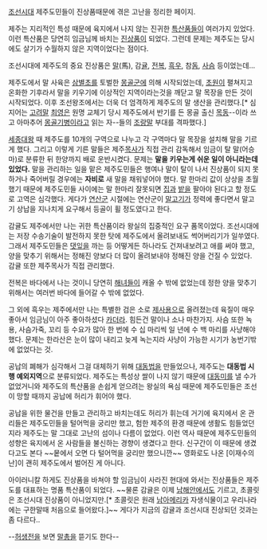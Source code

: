 [[조선]]시대 제주도민들이 진상품때문에 겪은 고난을 정리한 페이지.

제주는 지리적인 특성 때문에 육지에서 나지 않는 진귀한 [[특산품]]들이 여러가지 있었다. 이런 특산품은 당연히 임금님께 바치는 [[진상]]품이 되었다. 그런데 문제는 제주도는 당시에도 살기가 수월하지 않은 지역이었다는 점이다.

조선시대에 제주도의 중요 진상품은 [[말]](馬), 감[[귤]], [[전복]], [[흑우]], 참[[돔]], [[사슴]] 등이었는데...

제주도에서 말 사육은 [[삼별초]]를 토벌한 [[몽골 제국/군사|몽골군]]에 의해 시작되었는데, [[초원]]이 펼쳐지고 온화한 기후라서 말을 키우기에 이상적인 지역이라는것을 깨닫고 말 목장을 만든 것이 시작되었다. 이후 조선왕조에서는 더욱 더 엄격하게 제주도의 말 생산을 관리했다.[* 심지어는 [[고려]]말 [[최영]]은 원명 교체기 당시 제주도에서 반기를 든 몽골 출신 [[목동]]--이라 쓰고 아마추어 [[몽골기병]]이라고 읽는 자--들의 [[조랑말]] 부대를 격파했다.]

[[세종대왕]] 때 제주도를 10개의 구역으로 나누고 각 구역마다 말 목장을 설치해 말을 기르게 했다. 그리고 이렇게 기른 말들은 제주[[목사]]가 직접 관리 감독해서 임금이 탈 말(어승마)로 분류한 뒤 한양까지 배로 운반시켰다. 문제는 '''말을 키우는게 쉬운 일이 아니라는데 있었다.''' 말을 관리하는 일을 맡은 제주도민들은 행여나 말이 탈이 나서 진상품이 되지 못하거나 죽어버릴 경우에는 '''자비로''' 새 말을 채워넣어야 했다. 말 한마리 값이 상상을 초월했기 때문에 제주도민들 사이에는 말 한마리 잘못되면 [[집]]과 [[밭]]을 팔아야 된다고 할 정도로 고역은 심각했다. 게다가 [[연산군]] 시절에는 연산군이 [[말고기]]가 정력에 좋다면서 말고기 상납을 지나치게 요구해서 등골이 휠 정도였다고 한다.

감귤도 제주에서만 나는 귀한 특산품이라 왕실의 집중적인 요구 품목이었다. 조선시대에는 저장 수송기술이 발전하지 못한 탓에 제주도에서 올려보내도 썩어버리기가 일쑤였다. 그래서 제주도민들은 [[댓잎]]을 까는 등 어떻게든 하나라도 건져내보려고 애를 써야 했고, 양을 맞추기 위해서는 정해진 양보다 더 많이 올려보내야 정해진 양을 건질 수 있었다. 감귤 또한 제주목사가 직접 관리했다.

전복은 바다에서 나는 것이니 당연히 [[해녀]]들이 캐올 수 밖에 없었는데 정한 양을 맞추기 위해서는 여러번 바다에 들어갈 수 밖에 없었다. 

그 외에 흑우는 제주에서만 나는 특별한 검은 소로 [[제사]]용으로 올려졌는데 육질이 매우 좋아서 임금님이 아주 좋아하셨다 [[카더라]]. 힘든건 말이나 소나 마찬가지. 사슴 또한 녹용, 사슴가죽, 꼬리 등 수요가 많아 한 번에 수 십 마리씩 일 년에 수 백 마리를  사냥해야 했다. 문제는 한라산은 눈이 많이 내리고 늦게 녹는지라 사냥이 가능한 시기가 농번기밖에 없었다는 것.

공납의 폐해가 심각해서 그걸 대체하기 위해 [[대동법]]을 만들었으나, 제주도는 '''대동법 시행 예외지역'''으로 분류되었다. 제주도는 특성상 쌀이 나지 않기 때문에 [[대동미]]를 낼 수가 없었거니와 제주도의 특산품을 손쉽게 얻으려는 왕실의 욕심 때문에 제주도민들은 조선이 망할 때까지 공납에 허리가 휘어야 했다.

공납을 위한 물건을 만들고 관리하고 바치는데도 허리가 휘는데 거기에 육지에서 온 관리들은 제주도민들을 털어먹을 궁리만 했고, 험한 제주의 환경 때문에 생활도 힘들었던지라 제주도는 말 그대로 고난의 섬이나 다름이 없었다. 이런 역사 때문에 제주도민들의 성향은 육지에서 온 사람들을 불신하는 경향이 생겼다고 한다. 신구간이 이 때문에 생겼다고도 본다 ~~뭍에서 오면 다 털어먹을 궁리만 했으니깐~~ 영화로도 나온 [이재수의 난]이 괜히 제주도에서 벌어진 게 아니다. 

아이러니칼 하게도 진상품을 바쳐야 할 임금님이 사라진 현대에 와서는 진상품들은 제주도를 대표하는 명품 특산품이 되었다. ~~물론 감귤은 이제 [[남해안]]에서도 기르고, 초콜릿은 조선시대 진상품이 아니었지만.[* 초콜릿은 원래 [[남아메리카]] 자생식물이고 우리나라에는 구한말때 처음으로 들어왔다.]~~ 게다가 지금의 감귤과 조선시대 진상되던 것과는 좀 다르다..

--[[허생전]]을 보면 [[말총]]을 뜯기도 한다--
